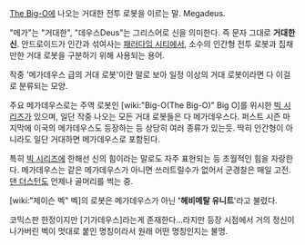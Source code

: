 [[The Big-O]]에 나오는 거대한 전투 로봇을 이르는 말. Megadeus.

"메가"는 "거대한", "데우스Deus"는 그리스어로 신을 의미한다. 즉 문자 그대로 '''거대한 신'''.  안드로이드가 인간과 섞여사는 [[패러다임 시티]]에서, 소수의 인간형 전투 로봇과 집채만한 거대 로봇을 구분하기 위해 사용되는 용어.

작중 '메가데우스 급의 거대 로봇'이란 말로 보아 일정 이상의 거대 로봇이라면 다 이걸로 분류되는 모양.

주요 메가데우스로는 주역 로봇인 [wiki:"Big-O(The Big-O)" Big O]를 위시한 [[빅 시리즈]]가 있으며, 일단 작중 나오는 모든 거대 로봇들은 다 메가데우스다. 퍼스트 시즌 마지막에 이국의 메가데우스도 등장하는 등 상당히 여러 종류가 있는듯. 딱히 인간형이 아니라도 일단 거대하면 메가데우스로 포함된다.

특히 [[빅 시리즈]]에 한해선 신의 힘이라는 말로도 자주 표현되는 등 초월적인 힘을 자랑한다. 메가데우스는 같은 메가데우스가 아니면 쓰러트릴수가 없어서 군경찰은 매일 고전. [[댄 더스턴]]도 언제나 골머리를 썩는 중.

[wiki:"제이슨 벡" 벡]의 로봇은 메가데우스가 아닌 ''''헤비메탈 유니트''''라고 불렸다.

코믹스판 한정이지만 [기가데우스]라는게 존재한다...라지만 등장 시점에서 거의 정신이 나가버린 벡이 멋대로 붙인 명칭이라서 원래 어떤 명칭인지는 불명.
